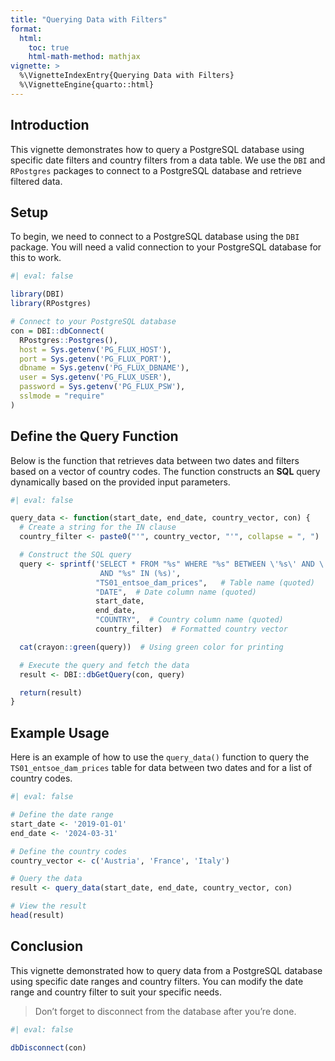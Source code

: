 ```yaml
---
title: "Querying Data with Filters"
format: 
  html:
    toc: true
    html-math-method: mathjax
vignette: >
  %\VignetteIndexEntry{Querying Data with Filters}
  %\VignetteEngine{quarto::html}
---
```


## Introduction

This vignette demonstrates how to query a PostgreSQL database using specific date filters and country filters from a data table. We use the `DBI` and `RPostgres` packages to connect to a PostgreSQL database and retrieve filtered data.

## Setup

To begin, we need to connect to a PostgreSQL database using the `DBI` package. You will need a valid connection to your PostgreSQL database for this to work.

```r
#| eval: false

library(DBI)
library(RPostgres)

# Connect to your PostgreSQL database
con = DBI::dbConnect(
  RPostgres::Postgres(),
  host = Sys.getenv('PG_FLUX_HOST'),
  port = Sys.getenv('PG_FLUX_PORT'),
  dbname = Sys.getenv('PG_FLUX_DBNAME'),
  user = Sys.getenv('PG_FLUX_USER'),
  password = Sys.getenv('PG_FLUX_PSW'),
  sslmode = "require"  
)
```

## Define the Query Function
Below is the function that retrieves data between two dates and filters based on a vector of country codes. The function constructs an **SQL** query dynamically based on the provided input parameters.


```r
#| eval: false

query_data <- function(start_date, end_date, country_vector, con) {
  # Create a string for the IN clause
  country_filter <- paste0("'", country_vector, "'", collapse = ", ")

  # Construct the SQL query
  query <- sprintf('SELECT * FROM "%s" WHERE "%s" BETWEEN \'%s\' AND \'%s\' 
                    AND "%s" IN (%s)', 
                   "TS01_entsoe_dam_prices",   # Table name (quoted)
                   "DATE",  # Date column name (quoted)
                   start_date, 
                   end_date,
                   "COUNTRY",  # Country column name (quoted)
                   country_filter)  # Formatted country vector

  cat(crayon::green(query))  # Using green color for printing

  # Execute the query and fetch the data
  result <- DBI::dbGetQuery(con, query)

  return(result)
}

```

## Example Usage
Here is an example of how to use the `query_data()` function to query the `TS01_entsoe_dam_prices` table for data between two dates and for a list of country codes.


```r
#| eval: false

# Define the date range
start_date <- '2019-01-01'
end_date <- '2024-03-31'

# Define the country codes
country_vector <- c('Austria', 'France', 'Italy')

# Query the data
result <- query_data(start_date, end_date, country_vector, con)

# View the result
head(result)

```

## Conclusion
This vignette demonstrated how to query data from a PostgreSQL database using specific date ranges and country filters. You can modify the date range and country filter to suit your specific needs.

> Don't forget to disconnect from the database after you're done.

```r
#| eval: false

dbDisconnect(con)
```
